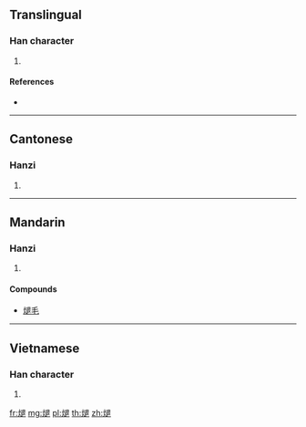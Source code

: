{{character info/new}}
==Translingual==

===Han character===
{{Han char|rn=86|rad=火|as=09|sn=13|four=|canj=FYAV|ids=⿰火退}}

# {{defn|Han|sort=火09}}

====References====
* {{Han ref|kx=0678.190|dkj=19266|dj=1090.110|hdz=32225.100|uh=717A|ud=29050}}

----

==Cantonese==

===Hanzi===
{{yue-hanzi|jyut=[[teoi3]]|y=teui3}}

# {{defn|lang=yue|sort=火09}}

----

==Mandarin==

===Hanzi===
{{cmn-hanzi|pin=[[tuì]] ([[tui4]])|wg=t'ui<sup>4</sup>}}

# {{defn|lang=cmn|sort=火09}}

====Compounds====
* [[煺毛]]

----

==Vietnamese==

===Han character===
{{vi-readings|rs=火09| hanviet = [[thổi]], [[thoái]], [[thui]]}}

# {{defn|lang=vi|sort=火09}}

[[fr:煺]]
[[mg:煺]]
[[pl:煺]]
[[th:煺]]
[[zh:煺]]